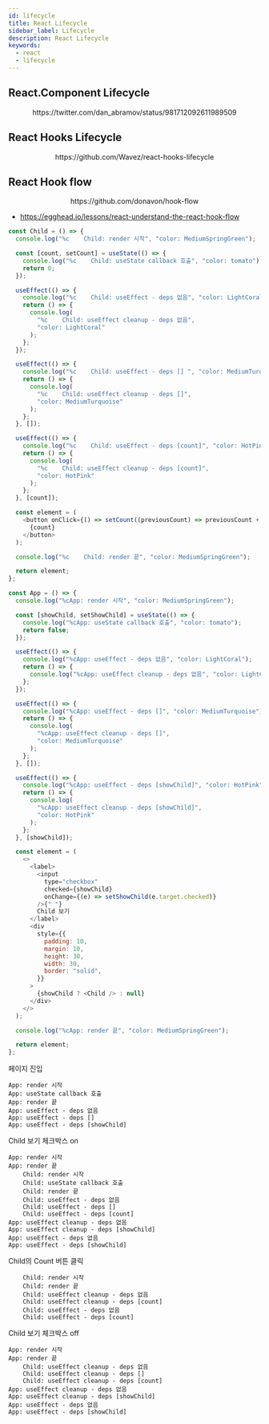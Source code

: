 ```yaml
---
id: lifecycle
title: React Lifecycle
sidebar_label: Lifecycle
description: React Lifecycle
keywords:
  - react
  - lifecycle
---
```



## React.Component Lifecycle

<center>
  <Image
    img={require("@site/static/img/lang/javascript/react/react-component-lifecycle.jpg")}
    width={750}
  />
</center>
<center>https://twitter.com/dan_abramov/status/981712092611989509</center>

## React Hooks Lifecycle

<center>
  <Image
    img={require("@site/static/img/lang/javascript/react/react-hooks-lifecycle.jpg")}
    width={750}
  />
</center>
<center>https://github.com/Wavez/react-hooks-lifecycle</center>

## React Hook flow

<center>
  <Image
    img={require("@site/static/img/lang/javascript/react/react-hook-flow.png")}
    width={750}
  />
</center>
<center>https://github.com/donavon/hook-flow</center>

- https://egghead.io/lessons/react-understand-the-react-hook-flow

```javascript
const Child = () => {
  console.log("%c    Child: render 시작", "color: MediumSpringGreen");

  const [count, setCount] = useState(() => {
    console.log("%c    Child: useState callback 호출", "color: tomato");
    return 0;
  });

  useEffect(() => {
    console.log("%c    Child: useEffect - deps 없음", "color: LightCoral");
    return () => {
      console.log(
        "%c    Child: useEffect cleanup - deps 없음",
        "color: LightCoral"
      );
    };
  });

  useEffect(() => {
    console.log("%c    Child: useEffect - deps [] ", "color: MediumTurquoise");
    return () => {
      console.log(
        "%c    Child: useEffect cleanup - deps []",
        "color: MediumTurquoise"
      );
    };
  }, []);

  useEffect(() => {
    console.log("%c    Child: useEffect - deps [count]", "color: HotPink");
    return () => {
      console.log(
        "%c    Child: useEffect cleanup - deps [count]",
        "color: HotPink"
      );
    };
  }, [count]);

  const element = (
    <button onClick={() => setCount((previousCount) => previousCount + 1)}>
      {count}
    </button>
  );

  console.log("%c    Child: render 끝", "color: MediumSpringGreen");

  return element;
};

const App = () => {
  console.log("%cApp: render 시작", "color: MediumSpringGreen");

  const [showChild, setShowChild] = useState(() => {
    console.log("%cApp: useState callback 호출", "color: tomato");
    return false;
  });

  useEffect(() => {
    console.log("%cApp: useEffect - deps 없음", "color: LightCoral");
    return () => {
      console.log("%cApp: useEffect cleanup - deps 없음", "color: LightCoral");
    };
  });

  useEffect(() => {
    console.log("%cApp: useEffect - deps []", "color: MediumTurquoise");
    return () => {
      console.log(
        "%cApp: useEffect cleanup - deps []",
        "color: MediumTurquoise"
      );
    };
  }, []);

  useEffect(() => {
    console.log("%cApp: useEffect - deps [showChild]", "color: HotPink");
    return () => {
      console.log(
        "%cApp: useEffect cleanup - deps [showChild]",
        "color: HotPink"
      );
    };
  }, [showChild]);

  const element = (
    <>
      <label>
        <input
          type="checkbox"
          checked={showChild}
          onChange={(e) => setShowChild(e.target.checked)}
        />{" "}
        Child 보기
      </label>
      <div
        style={{
          padding: 10,
          margin: 10,
          height: 30,
          width: 30,
          border: "solid",
        }}
      >
        {showChild ? <Child /> : null}
      </div>
    </>
  );

  console.log("%cApp: render 끝", "color: MediumSpringGreen");

  return element;
};
```

페이지 진입

```shell
App: render 시작
App: useState callback 호출
App: render 끝
App: useEffect - deps 없음
App: useEffect - deps []
App: useEffect - deps [showChild]
```

Child 보기 체크박스 on

```shell
App: render 시작
App: render 끝
    Child: render 시작
    Child: useState callback 호출
    Child: render 끝
    Child: useEffect - deps 없음
    Child: useEffect - deps []
    Child: useEffect - deps [count]
App: useEffect cleanup - deps 없음
App: useEffect cleanup - deps [showChild]
App: useEffect - deps 없음
App: useEffect - deps [showChild]
```

Child의 Count 버튼 클릭

```shell
    Child: render 시작
    Child: render 끝
    Child: useEffect cleanup - deps 없음
    Child: useEffect cleanup - deps [count]
    Child: useEffect - deps 없음
    Child: useEffect - deps [count]
```

Child 보기 체크박스 off

```shell
App: render 시작
App: render 끝
    Child: useEffect cleanup - deps 없음
    Child: useEffect cleanup - deps []
    Child: useEffect cleanup - deps [count]
App: useEffect cleanup - deps 없음
App: useEffect cleanup - deps [showChild]
App: useEffect - deps 없음
App: useEffect - deps [showChild]
```
